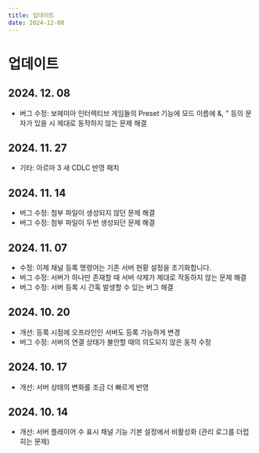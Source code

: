 ```yaml
---
title: 업데이트
date: 2024-12-08
---
```


# 업데이트
## 2024. 12. 08
* 버그 수정: 보헤미아 인터렉티브 게임들의 Preset 기능에 모드 이름에 &, " 등의 문자가 있을 시 제대로 동작하지 않는 문제 해결

## 2024. 11. 27
* 기타: 아르마 3 새 CDLC 반영 패치

## 2024. 11. 14
* 버그 수정: 첨부 파일이 생성되지 않던 문제 해결
* 버그 수정: 첨부 파일이 두번 생성되던 문제 해결

## 2024. 11. 07
* 수정: 이제 채널 등록 명령어는 기존 서버 현황 설정을 초기화합니다.
* 버그 수정: 서버가 하나만 존재할 때 서버 삭제가 제대로 작동하지 않는 문제 해결
* 버그 수정: 서버 등록 시 간혹 발생할 수 있는 버그 해결

## 2024. 10. 20
* 개선: 등록 시점에 오프라인인 서버도 등록 가능하게 변경
* 버그 수정: 서버의 연결 상태가 불안할 때의 의도되지 않은 동작 수정

## 2024. 10. 17
* 개선: 서버 상태의 변화를 조금 더 빠르게 반영

## 2024. 10. 14
* 개선: 서버 플레이어 수 표시 채널 기능 기본 설정에서 비활성화 (관리 로그를 더럽히는 문제)